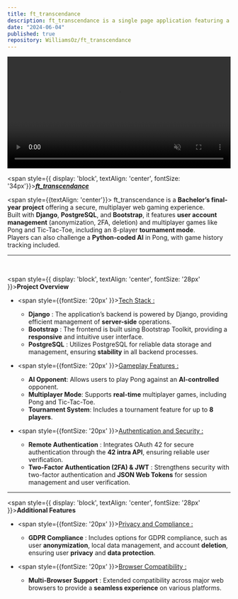 ```yaml
---
title: ft_transcendance
description: ft_transcendance is a single page application featuring a Pong game with two-player, tournament, and AI modes, built with Django, JavaScript, and PostgreSQL. It includes user account management integrated with the 42 intra API.
date: "2024-06-04"
published: true
repository: WilliamsOz/ft_transcendance
---
```


<video width="100%" 
  height="auto" 
  controls
  autoplay 
  muted 
  loop>
  <source src="/videos/ft_transcendance.mp4" type="video/mp4" />
  Your browser does not support the video tag.
</video>

<span style={{ display: 'block', textAlign: 'center', fontSize: '34px'}}><u><i>**ft_transcendance**</i></u></span>

<span style={{textAlign: 'center'}}>
ft_transcendance is a <strong>Bachelor’s final-year project</strong> offering a secure, multiplayer web gaming experience.<br />
Built with <strong>Django</strong>, <strong>PostgreSQL</strong>, and <strong>Bootstrap</strong>, it features <strong>user account management</strong> (anonymization, 2FA, deletion) and multiplayer games like Pong and Tic-Tac-Toe,
including an 8-player <strong>tournament mode</strong>.<br /> Players can also challenge a <strong>Python-coded AI</strong> in Pong, with game history tracking included.
</span>


<hr style={{ border: '0.1px solid black' }} />

<br />


<span style={{ display: 'block', textAlign: 'center', fontSize: '28px' }}>**Project Overview**</span>


- <span style={{fontSize: '20px' }}><u>Tech Stack :</u></span>
  - <strong>Django</strong> : The application’s backend is powered by Django, providing efficient management of <strong>server-side</strong> operations.
  - <strong>Bootstrap</strong> : The frontend is built using Bootstrap Toolkit, providing a <strong>responsive</strong> and intuitive user interface.
  - <strong>PostgreSQL</strong> : Utilizes PostgreSQL for reliable data storage and management, ensuring <strong>stability</strong> in all backend processes.

- <span style={{fontSize: '20px' }}><u>Gameplay Features :</u></span>
  - <strong>AI Opponent</strong>: Allows users to play Pong against an <strong>AI-controlled</strong> opponent.
  - <strong>Multiplayer Mode</strong>: Supports <strong>real-time</strong> multiplayer games, including Pong and Tic-Tac-Toe.
  - <strong>Tournament System</strong>: Includes a tournament feature for up to <strong>8 players</strong>.

- <span style={{fontSize: '20px' }}><u>Authentication and Security :</u></span>
  - <strong>Remote Authentication</strong> : Integrates OAuth 42 for secure authentication through the <strong>42 intra API</strong>, ensuring reliable user verification.
  - <strong>Two-Factor Authentication (2FA) & JWT</strong> : Strengthens security with two-factor authentication and <strong>JSON Web Tokens</strong> for session management and user verification.

___

<span style={{ display: 'block', textAlign: 'center', fontSize: '28px' }}>**Additional Features**</span>

- <span style={{fontSize: '20px' }}><u>Privacy and Compliance :</u></span>
  - <strong>GDPR Compliance</strong> : Includes options for GDPR compliance, such as user <strong>anonymization</strong>, local data management, and account <strong>deletion</strong>, ensuring user <strong>privacy</strong> and <strong>data protection</strong>.

- <span style={{fontSize: '20px' }}><u>Browser Compatibility :</u></span>
  - <strong>Multi-Browser Support</strong> : Extended compatibility across major web browsers to provide a <strong>seamless experience</strong> on various platforms.



